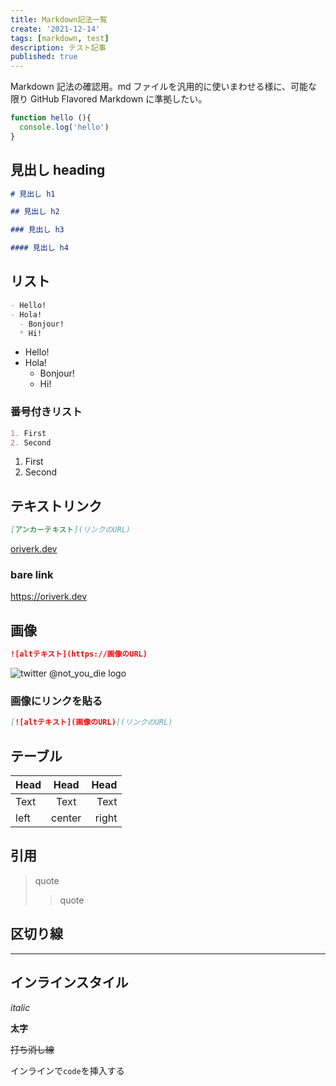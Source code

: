 ```yaml
---
title: Markdown記法一覧
create: '2021-12-14'
tags: [markdown, test]
description: テスト記事
published: true
---
```


Markdown 記法の確認用。md ファイルを汎用的に使いまわせる様に、可能な限り GitHub Flavored Markdown に準拠したい。

```js:index.js
function hello (){
  console.log('hello')
}
```

## 見出し heading

```md
# 見出し h1

## 見出し h2

### 見出し h3

#### 見出し h4
```

## リスト

```md
- Hello!
- Hola!
  - Bonjour!
  * Hi!
```

- Hello!
- Hola!
  - Bonjour!
  - Hi!

### 番号付きリスト

```md
1. First
2. Second
```

1. First
2. Second

## テキストリンク

```md
[アンカーテキスト](リンクのURL)
```

[oriverk.dev](https://oriverk.dev)

### bare link

<https://oriverk.dev>

## 画像

```md
![altテキスト](https://画像のURL)
```

![twitter @not_you_die logo](https://pbs.twimg.com/profile_images/1392923716036689924/fIDxhNo9_400x400.png)

### 画像にリンクを貼る

```md
[![altテキスト](画像のURL)](リンクのURL)
```

## テーブル

| Head | Head | Head |
| :--- | :--: | ---: |
| Text | Text | Text |
| left | center | right |

## 引用

> quote
> > quote

## 区切り線

---

## インラインスタイル

_italic_

**太字**

~~打ち消し線~~

インラインで`code`を挿入する
